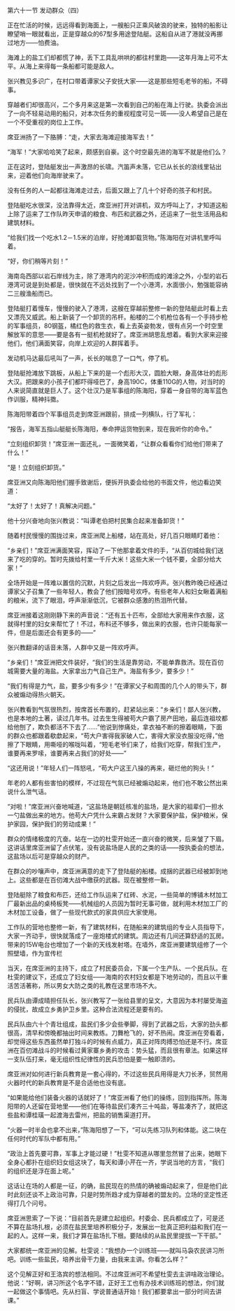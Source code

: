 

第六十一节 发动群众（四）

正在忙活的时候，远远得看到海面上，一艘船只正乘风破浪的驶来，独特的船影让瞭望哨一眼就看出，正是穿越众的67型多用途登陆艇。这船自从进了港就没再挪过地方――怕费油。

海滩上的盐工们却都慌了神，丢下工具乱哄哄的都往村里跑――这年月海上可不太平。从海上来得每一条船都可能是敌人。

张兴教见多识广，在村口带着谭家父子安抚大家――这是那些短毛老爷的船，不碍事。

穿越者们却很高兴，二个多月来这是第一次看到自己的船在海上行驶。执委会派出了一向不轻易动用的船只，对本次任务的重视程度可见一斑――没人希望自己是在一个不受重视的岗位上工作。

席亚洲扬了一下胳膊：“走，大家去海滩迎接海军去！”

“海军！”大家哈哈笑了起来，颇感到自豪。这个时空最先进的海军不就是他们么？

正在这时，登陆艇发出一声激昂的长啸。汽笛声未落，它已从长长的浪线里钻出来，迎着他们向海岸驶来了。

没有任务的人一起都往海滩走过去，后面又跟上了几十个好奇的孩子和村民。

登陆艇吃水很深，没法靠得太近，席亚洲打开对讲机，双方呼叫上了，才知道这船上除了运来了工作队昨天申请的粮食、布匹和武器之外，还运来了一批生活用品和建筑材料。

“给我们找一个吃水1.2－1.5米的泊岸，好抢滩卸载货物。”陈海阳在对讲机里呼叫着。

“好，你们稍等片刻！”

海南岛西部以岩石岸线为主，除了港湾内的泥沙冲积而成的滩涂之外，小型的岩石港湾可说是到处都是，很快就在不远处找到了一个小港湾，水面很小，勉强能容纳二三艘渔船而已。

登陆艇打着慢车，慢慢的驶入了港湾，这艘在穿越前整修一新的登陆艇此时看上去又漂亮又威武。船上新装了一个卸货的吊杆。船楼的二个机枪位各有一个手持步枪的军事组员，80钢盔，橘红色的救生衣，看上去英姿勃发，很有点另一个时空里解放军的意思――要是各有一挺机枪就好了。席亚洲胡思乱想着。看到大家来迎接他们，他们满面笑容，向岸上欢迎的人群挥着手。

发动机马达最后吼叫了一声，长长的喘息了一口气，停了机。

登陆艇抢滩放下跳板，从船上下来的是一个彪形大汉，圆脸大眼，身高体壮的彪形大汉。把跟来的小孩子们都吓得哑巴了，身高190C，体重110G的人物，对当时的人来说简直就是巨人了。这个壮汉乃是军事组的陈海阳，穿着一身自带的海军蓝色作训服，精神抖擞。

陈海阳带着四个军事组员走到席亚洲跟前，排成一列横队，行了军礼：

“报告，海军五指山艇艇长陈海阳，奉命押运货物到来，现在我听你的命令。”

“立刻组织卸货！”席亚洲一面还礼，一面微笑着，“让群众看看你们给他们带来了什么！”

“是！立刻组织卸货。”

席亚洲又向陈海阳他们握手致谢后，便拆开执委会给他的书面文件，他边看边笑道：

“太好了！太好了！真解决问题。”

他十分兴奋地向张兴教说：“叫谭老伯把村民集合起来准备卸货！”

随着村民慢慢的围拢过来，席亚洲爬上船楼，站在高处，好几百只眼睛盯着他：

“乡亲们！”席亚洲满面笑容，挥动了一下他那拿着文件的手，“从百仞城给我们送来了吃的穿的。暂时先拨给村里一千斤大米！这些大米一个钱不要，全部分给大家！”

全场开始是一阵难以置信的沉默，片刻之后发出一阵欢呼声。张兴教昨晚已经通过谭家父子召集了一些年轻人，教会了他们按暗号欢呼。有些老年人和妇女瞅着满船的粮米，流下了眼泪，呼声渐渐低沉，它被群众感激的热泪所代替。

席亚洲接着这刚刚静下来的声音说：“还有五十匹布，全部给大家用来作衣服，这就得村里的妇女来帮忙了！不过，布料还不够多，做出来的衣服，也许只能每家一件，但是后面还会有更多的――”

张兴教翻译的话音未落，人群中又是一阵欢呼声。

“乡亲们！”席亚洲把文件装好，“我们的生活是靠劳动，不能单靠救济。现在百仞城需要大量的海盐。大家拿出力气自己生产。海盐有多少，要多少！”

“我们有得是力气，盐，要多少有多少！”在谭家父子和周围的几个人的带头下，群众被煽动得热火朝天。

张兴教看到气氛很热烈，按席首长布置的，赶紧站出来：“乡亲们！鄙人张兴教，也是本地的土著，读过几年书。过去生生得被苟大户霸了房产田地，最后连祖坟都给他刨了，欺负都活不下去了……”他说到惨痛处，拿衣袖不断的擦着眼睛，下面的群众也都跟着欷歔起来，“苟大户害得我家破人亡，害得大家没衣服没吃得，”他擦了下眼睛，用嘶哑的喉咙叫着，“短毛老爷们来了，给我们吃穿，帮我们生产，谁要再来罗嗦，谁要再来占我们的好处――”

“这还用说！”年轻人们一阵怒吼，“苟大户这王八操的再来，砸烂他的狗头！”

年老的人都有些害怕的模样，不过现在气氛已经被煽动起来，他们也不敢公然出来说什么泄气话。

“对啦！”席亚洲兴奋地喊道，“这盐场是朝廷核准的盐场，是大家的祖辈们一担水一勺盐做出来的地方。他苟大户凭什么来霸占发财？大家要保护盐，保护粮米，保护家园，保护我们的劳动成果！”

群众的情绪极度的亢奋。站在一边的杜雯开始还一直兴奋的微笑，后来皱了下眉。这讲话里席亚洲留了点伏笔，没有说盐场是人民的之类的话――按执委会的想法，这盐场以后可是穿越众的财产。

在群众的吵嚷声中，席亚洲满意的走下了登陆艇的船楼。成捆的武器已经被卸到地上。这些都是在百仞滩大战中缴获的武器。现在被整修一新。

登陆艇除了粮食和布匹，还给工作队运来了红砖、水泥，一些简单的博铺木材加工厂最新出品的桌椅板凳――机械组的人员因为暂时无事可做，就利用木材加工厂的木材加工设备，做了一些现代款式的家具供应大家使用。

工作队的营地也整修一新，有了建筑材料，在随船来的建筑组的专业人员指导下，大家一齐动手，很快就落成了一座炮楼式的建筑。周边还有几间还算舒适的瓦房。带来的15W电台也增加了一个新的天线发射塔。在墙外，席亚洲要建筑组修了一个照壁墙，作为宣传栏

当天，在席亚洲的主持下，成立了村民委员会，下属一个生产队、一个民兵队。在杜雯的建议下，还成立了妇女组――海南的农村妇女都是下地劳动的，而且以干重活苦活著称，所以男女大防之类的礼教在这里市场不大。

民兵队由谭成晴担任队长，张兴教写了一张给县里的呈文，大意因为本村屡受海盗的侵扰，故成立乡勇护卫乡里。这种合法流程还是要有的。

民兵队由六十个青壮组成，盐民们多少会些拳脚，得到了武器之后，大家的劲头都很高，清早和傍晚都抽出时间来教练。刀舞枪飞的，好不热闹。席亚洲在旁看着，却觉得这些东西虽然单打独斗的时候有点威力，真正对阵肉搏恐怕还是不行。席亚洲在百仞滩战斗的时候看过黄家寨乡勇的攻击：势头猛，而且很有章法。如果这样一支队伍打来，毫无组织性纪律性的民兵恐怕是要一触即溃的。

席亚洲对如何进行新兵教育是一套心得的，不过这些民兵用得是大刀长矛，贸然用火器时代的新兵教育是不是合适他也没有底。

“如果能给他们装备火器的话就好了！”席亚洲看了他们的操练，回到指挥所。陈海阳带的人还留在营地里――他们在等待盐民们凑齐三十吨盐，等盐凑齐了，就把这些盐和谭桂璜一起渡海去雷州，把盐的销售渠道打开。

“火器一时半会也拿不出来，”陈海阳想了一下，“可以先练习队列和体能。这二块在任何时代的军队中都有用。”

“政治上首先要可靠，军事上才能过硬！”杜雯不知道从哪里忽然冒了出来，她眼下全身心都扑在组织妇女组这块了，每天和谭小芹在一齐，学说当地的方言，“我们的组织还是浮在面上呢。”

这话让在场的人都是一征，的确，盐民现在的热情的确被煽动起来了，但是他们此时此刻还谈不上政治可靠，只是时势所趋才成为穿越者的盟友的。立场的坚定性还得打几个问号。

席亚洲思索了一下说：“目前首先是建立起组织。村委会、民兵都成立了，可是还不算在盐场扎根，必须在盐民里培养积极分子，发展出一批真正把利益和我们在一起的人。这样一来，我们才算在盐场扎下根。要陆续的从盐民里提拔一下干部。”

大家都统一席亚洲的见解。杜雯说：“我想办一个训练班――就叫马袅农民讲习所吧。训练一些盐民，培养出骨干力量，由我来主讲。你看怎么样？”

这个见解正好和王洛宾的想法相同。不过席亚洲可不希望杜雯去主讲啥政治理论。他说：“好啊，讲习所这个名字不错，正好王工也有办技术训练班的想法，你们就一起做这个事情吧。先从扫盲、学说普通话开始！我们都要拿出一部分时间去讲课。”


